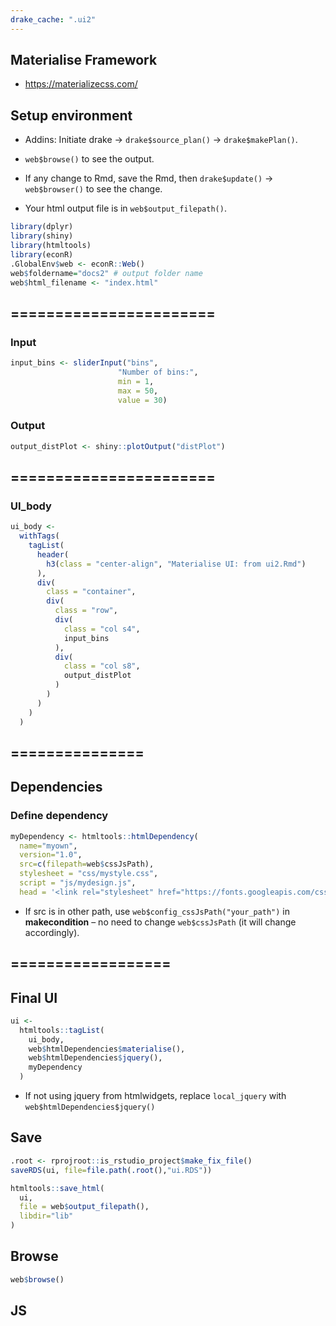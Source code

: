 ```yaml
---
drake_cache: ".ui2"
---
```


## Materialise Framework

  * <https://materializecss.com/>

## Setup environment

  * Addins: Initiate drake -> `drake$source_plan()` -> `drake$makePlan()`.
  
  * `web$browse()` to see the output. 
  
  * If any change to Rmd, save the Rmd, then `drake$update()` -> `web$browser()` to see the change.
  
  * Your html output file is in `web$output_filepath()`.

```r
library(dplyr)
library(shiny)
library(htmltools)
library(econR)
.GlobalEnv$web <- econR::Web()
web$foldername="docs2" # output folder name
web$html_filename <- "index.html"

```

## =======================

### Input

```r
input_bins <- sliderInput("bins",
                        "Number of bins:",
                        min = 1,
                        max = 50,
                        value = 30)
```


### Output

```r
output_distPlot <- shiny::plotOutput("distPlot")
```

## =======================

### UI_body


```r
ui_body <-
  withTags(
    tagList(
      header(
        h3(class = "center-align", "Materialise UI: from ui2.Rmd")
      ),
      div(
        class = "container",
        div(
          class = "row",
          div(
            class = "col s4",
            input_bins
          ),
          div(
            class = "col s8",
            output_distPlot
          )
        )
      )
    )
  )

```

## ===============

## Dependencies


### Define dependency

```r
myDependency <- htmltools::htmlDependency(
  name="myown",
  version="1.0",
  src=c(filepath=web$cssJsPath),
  stylesheet = "css/mystyle.css",
  script = "js/mydesign.js",
  head = '<link rel="stylesheet" href="https://fonts.googleapis.com/css?family=Noto+Sans+TC">')
```

  * If src is in other path, use `web$config_cssJsPath("your_path")` in **makecondition** -- no need to change `web$cssJsPath` (it will change accordingly).

## ==================

## Final UI

```r
ui <- 
  htmltools::tagList(
    ui_body,
    web$htmlDependencies$materialise(),
    web$htmlDependencies$jquery(),
    myDependency
  )
```

  * If not using jquery from htmlwidgets, replace `local_jquery` with `web$htmlDependencies$jquery()`


## Save

```r
.root <- rprojroot::is_rstudio_project$make_fix_file()
saveRDS(ui, file=file.path(.root(),"ui.RDS"))
```


```r
htmltools::save_html(
  ui, 
  file = web$output_filepath(),
  libdir="lib"
)
```

## Browse

```r
web$browse()
```





## JS


<!--JS end-->
